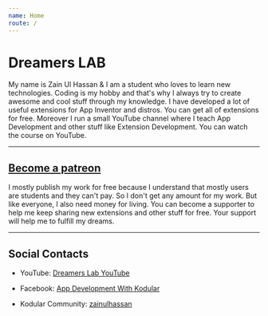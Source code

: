 ```yaml
---
name: Home
route: /
---
```


# Dreamers LAB
My name is Zain Ul Hassan & I am a student who loves to learn new technologies. Coding is my hobby and that's why I always try to create awesome and cool stuff through my knowledge. I have developed a lot of useful extensions for App Inventor and distros. You can get all of extensions for free. Moreover I run a small YouTube channel where I teach App Development and other stuff like Extension Development. You can watch the course on YouTube.

---

## [Become a patreon](https://www.patreon.com/dreamerslab)

I mostly publish my work for free because I understand that mostly users are students and they can't pay. So I don't get any amount for my work. But like everyone, I also need money for living. You can become a supporter to help me keep sharing new extensions and other stuff for free. Your support will help me to fulfill my dreams. 

---

## Social Contacts

- YouTube: [Dreamers Lab YouTube](https://www.youtube.com/channel/UCSSQg8iowZRTSP4kCypUYdw)

- Facebook: [App Development With Kodular](https://www.facebook.com/groups/1105102589835321/)

- Kodular Community: [zainulhassan](https://community.kodular.io/u/zainulhassan)
